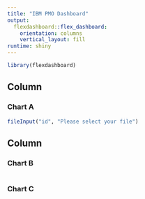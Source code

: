 ```yaml
---
title: "IBM PMO Dashboard"
output: 
  flexdashboard::flex_dashboard:
    orientation: columns
    vertical_layout: fill
runtime: shiny
---
```


```r
library(flexdashboard)
```

Column {data-width=650}
-----------------------------------------------------------------------

### Chart A

```r
fileInput("id", "Please select your file")
```

Column {data-width=350}
-----------------------------------------------------------------------

### Chart B

```r

```

### Chart C

```r

```

